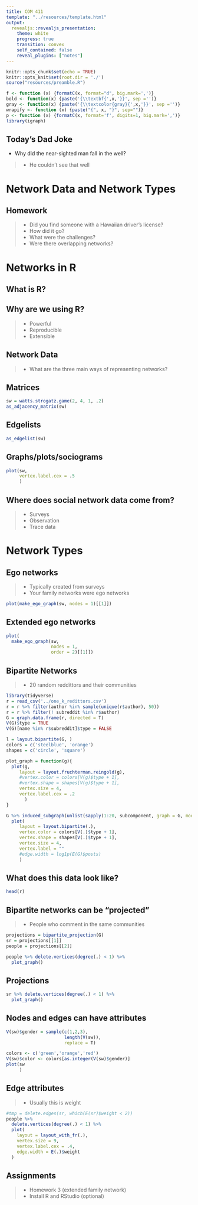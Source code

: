 ```yaml
---
title: COM 411
template: "../resources/template.html"
output: 
  revealjs::revealjs_presentation:
    theme: white
    progress: true
    transition: convex
    self_contained: false
    reveal_plugins: ["notes"]
---
```


```r
knitr::opts_chunk$set(echo = TRUE)
knitr::opts_knit$set(root.dir = './')
source("resources/preamble.R")

f <- function (x) {formatC(x, format="d", big.mark=',')}
bold <- function(x) {paste('{\\textbf{',x,'}}', sep ='')}
gray <- function(x) {paste('{\\textcolor{gray}{',x,'}}', sep ='')}
wrapify <- function (x) {paste("{", x, "}", sep="")}
p <- function (x) {formatC(x, format='f', digits=1, big.mark=',')}
library(igraph)
```

<style type="text/css">

/* Changes to RevealJS default formatting.

I prefer this style but you can change these to your preferences */

/* This bit lets you do columns */
.container{
  display: flex;
}

.col{
  flex: 1;
}

.reveal section img{
border: none;
background: none;
box-shadow: none;
}

.highlight {
color: LightCoral;
}

.reveal h1,
.reveal h2,
.reveal h3,
.reveal h4,
.reveal h5,
.reveal h6 {
text-transform: none;
}

.reveal h1 {
margin-top:200px;
}

div.footnote {
font-size: 40%;
text-align: right;
}

.bg-image{
width: 180px;
}

.reveal .slides section .fragment.fade-in-then-out,
.reveal .slides section .fragment.current-visible {
  opacity: 0;
  visibility: hidden; }
  .reveal .slides section .fragment.fade-in-then-out.current-fragment,
  .reveal .slides section .fragment.current-visible.current-fragment {
    opacity: 1;
    visibility: inherit; }

.reveal .slides section .fragment.fade-in-then-semi-out {
  opacity: 0;
  visibility: hidden; }
  .reveal .slides section .fragment.fade-in-then-semi-out.visible {
    opacity: 0.5;
    visibility: inherit; }
  .reveal .slides section .fragment.fade-in-then-semi-out.current-fragment {
    opacity: 1;
visibility: inherit; }

</style>

## Today's Dad Joke
- Why did the near-sighted man fall in the well?

> - He couldn't see that well

# Network Data and Network Types



## Homework

>- Did you find someone with a Hawaiian driver's license?
>- How did it go?
>- What were the challenges?
>- Were there overlapping networks?

# Networks in R

## What is R?

## Why are we using R?

>- Powerful
>- Reproducible
>- Extensible


## Network Data

>- What are the three main ways of representing networks?

## Matrices

```r
sw = watts.strogatz.game(2, 4, 1, .2)
as_adjacency_matrix(sw)
```

## Edgelists

```r
as_edgelist(sw)

```

## Graphs/plots/sociograms

```r
plot(sw,
     vertex.label.cex = .5
     )
```

## Where does social network data come from?

>- Surveys
>- Observation
>- Trace data

# Network Types

## Ego networks

>- Typically created from surveys
>- Your family networks were ego networks

```r
plot(make_ego_graph(sw, nodes = 1)[[1]])

```

## Extended ego networks

```r
plot(
  make_ego_graph(sw, 
                 nodes = 1, 
                 order = 2)[[1]])

```

## Bipartite Networks

>- 20 random reddittors and their communities
```r
library(tidyverse)
r = read_csv('../one_k_redittors.csv')
r = r %>% filter(author %in% sample(unique(r$author), 50))
r = r %>% filter(! subreddit %in% r$author)
G = graph.data.frame(r, directed = T)
V(G)$type = TRUE
V(G)[name %in% r$subreddit]$type = FALSE

l = layout.bipartite(G, )
colors = c('steelblue', 'orange')
shapes = c('circle', 'square')
```
```r

plot_graph = function(g){
  plot(g,
     layout = layout.fruchterman.reingold(g),
     #vertex.color = colors[V(g)$type + 1],
     #vertex.shape = shapes[V(g)$type + 1],
     vertex.size = 4,
     vertex.label.cex = .2
       )
}

G %>% induced_subgraph(unlist(sapply(1:20, subcomponent, graph = G, mode = 'out'))) %>%
  plot(
     layout = layout.bipartite(.),
     vertex.color = colors[V(.)$type + 1],
     vertex.shape = shapes[V(.)$type + 1],
     vertex.size = 4,
     vertex.label = ""
     #edge.width = log1p(E(G)$posts)
     )
```

## What does this data look like?

```r
head(r)
```

## Bipartite networks can be "projected"

>- People who comment in the same communities


```r
projections = bipartite_projection(G)
sr = projections[[1]]
people = projections[[2]]

people %>% delete.vertices(degree(.) < 1) %>%
  plot_graph()

```

## Projections

```r
sr %>% delete.vertices(degree(.) < 1) %>%
  plot_graph()
```

## Nodes and edges can have attributes

```r
V(sw)$gender = sample(c(1,2,3), 
                      length(V(sw)), 
                      replace = T)

colors <- c('green','orange','red')
V(sw)$color <- colors[as.integer(V(sw)$gender)]
plot(sw
     )
```

## Edge attributes

>- Usually this is weight

```r
#tmp = delete.edges(sr, which(E(sr)$weight < 2))
people %>%
  delete.vertices(degree(.) < 1) %>%
  plot(
    layout = layout_with_fr(.),
    vertex.size = 9,
    vertex.label.cex = .4,
    edge.width = E(.)$weight
  )
```


## Assignments

> - Homework 3 (extended family network)
> - Install R and RStudio (optional)

